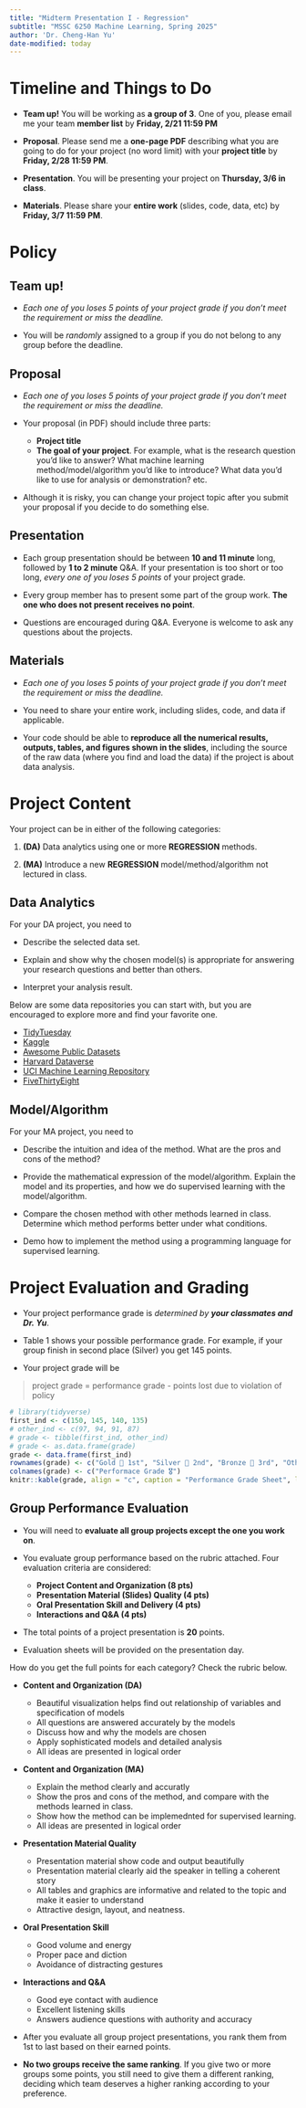 ```yaml
---
title: "Midterm Presentation I - Regression"
subtitle: "MSSC 6250 Machine Learning, Spring 2025"
author: 'Dr. Cheng-Han Yu'
date-modified: today
---
```



# Timeline and Things to Do

-   **Team up!** You will be working as **a group of 3**. One of you, please email me your team [**member list**]{.blue} by [**Friday, 2/21 11:59 PM**]{.red}

-   **Proposal**. Please send me a [**one-page PDF**]{.blue} describing what you are going to do for your project (no word limit) with your **project title** by [**Friday, 2/28 11:59 PM**]{.red}.

-   **Presentation**. You will be presenting your project on [**Thursday, 3/6 in class**]{.red}.

-   **Materials**. Please share your [**entire work**]{.blue} (slides, code, data, etc) by [**Friday, 3/7 11:59 PM**]{.red}.


# Policy

## **Team up!**

-   *Each one of you loses 5 points of your project grade if you don't meet the requirement or miss the deadline.*

-   You will be *randomly* assigned to a group if you do not belong to any group before the deadline.


## **Proposal**

-   *Each one of you loses 5 points of your project grade if you don't meet the requirement or miss the deadline.*

-   Your proposal (in PDF) should include three parts:

    -   **Project title**
    -   **The goal of your project**. For example, what is the research question you'd like to answer? What machine learning method/model/algorithm you'd like to introduce? What data you'd like to use for analysis or demonstration? etc.

-   Although it is risky, you can change your project topic after you submit your proposal if you decide to do something else.


## **Presentation**

-   Each group presentation should be between **10 and 11 minute** long, followed by **1 to 2 minute** Q&A. If your presentation is too short or too long, *every one of you loses 5 points* of your project grade.

-   Every group member has to present some part of the group work. **The one who does not present receives no point**.

-   Questions are encouraged during Q&A. Everyone is welcome to ask any questions about the projects.


## **Materials**

-   *Each one of you loses 5 points of your project grade if you don't meet the requirement or miss the deadline.*

-   You need to share your entire work, including slides, code, and data if applicable.

-   Your code should be able to **reproduce all the numerical results, outputs, tables, and figures shown in the slides**, including the source of the raw data (where you find and load the data) if the project is about data analysis.


# Project Content

Your project can be in either of the following categories:

1. **(DA)** Data analytics using one or more **REGRESSION** methods.

2. **(MA)** Introduce a new **REGRESSION** model/method/algorithm not lectured in class.


## Data Analytics

For your DA project, you need to 

- Describe the selected data set.

- Explain and show why the chosen model(s) is appropriate for answering your research questions and better than others.

- Interpret your analysis result.

Below are some data repositories you can start with, but you are encouraged to explore more and find your favorite one.

  -   [TidyTuesday](https://github.com/rfordatascience/tidytuesday)
  -   [Kaggle](https://www.kaggle.com/datasets)
  -   [Awesome Public Datasets](https://github.com/awesomedata/awesome-public-datasets)
  -   [Harvard Dataverse](https://dataverse.harvard.edu/)
  -   [UCI Machine Learning Repository](https://archive.ics.uci.edu/ml/index.php)
  -   [FiveThirtyEight](https://data.fivethirtyeight.com/)
  
  
## Model/Algorithm

For your MA project, you need to 

- Describe the intuition and idea of the method. What are the pros and cons of the method?

- Provide the mathematical expression of the model/algorithm. Explain the model and its properties, and how we do supervised learning with the model/algorithm.

- Compare the chosen method with other methods learned in class. Determine which method performs better under what conditions.

- Demo how to implement the method using a programming language for supervised learning.



# Project Evaluation and Grading {#sec-grading}

-   Your project performance grade is *determined by __your classmates and Dr. Yu__*.

-   Table 1 shows your possible performance grade. For example, if your group finish in second place (Silver) you get 145 points.

-   Your project grade will be 

> project grade = performance grade - points lost due to violation of policy

```r
# library(tidyverse)
first_ind <- c(150, 145, 140, 135)
# other_ind <- c(97, 94, 91, 87)
# grade <- tibble(first_ind, other_ind)
# grade <- as.data.frame(grade)
grade <- data.frame(first_ind)
rownames(grade) <- c("Gold 🥇 1st", "Silver 🥈 2nd", "Bronze 🥉 3rd", "Other teams")
colnames(grade) <- c("Performace Grade 🎖")
knitr::kable(grade, align = "c", caption = "Performance Grade Sheet", label = "tbl:grade")
```

## Group Performance Evaluation

-   You will need to **evaluate all group projects except the one you work on**.

-   You evaluate group performance based on the rubric attached. Four evaluation criteria are considered:

    -   **Project Content and Organization (8 pts)**
    -   **Presentation Material (Slides) Quality (4 pts)**
    -   **Oral Presentation Skill and Delivery (4 pts)**
    -   **Interactions and Q&A (4 pts)**

-   The total points of a project presentation is **20** points.

-   Evaluation sheets will be provided on the presentation day.

How do you get the full points for each category? Check the rubric below. 
<!-- Note that for Content and Organization, data analysis and package projects have different requirements. -->

-   **Content and Organization (DA)**

    -   Beautiful visualization helps find out relationship of variables and specification of models
    -   All questions are answered accurately by the models
    -   Discuss how and why the models are chosen
    -   Apply sophisticated models and detailed analysis
    -   All ideas are presented in logical order

-   **Content and Organization (MA)**
    
    -   Explain the method clearly and accuratly
    -   Show the pros and cons of the method, and compare with the methods learned in class.
    -   Show how the method can be implemednted for supervised learning.
    -   All ideas are presented in logical order

-   **Presentation Material Quality**

    -   Presentation material show code and output beautifully
    -   Presentation material clearly aid the speaker in telling a coherent story
    -   All tables and graphics are informative and related to the topic and make it easier to understand
    -   Attractive design, layout, and neatness.

-   **Oral Presentation Skill**

    -   Good volume and energy
    -   Proper pace and diction
    -   Avoidance of distracting gestures

-   **Interactions and Q&A**

    -   Good eye contact with audience
    -   Excellent listening skills
    -   Answers audience questions with authority and accuracy

-   After you evaluate all group project presentations, you rank them from 1st to last based on their earned points.

-   **No two groups receive the same ranking**. If you give two or more groups some points, you still need to give them a different ranking, deciding which team deserves a higher ranking according to your preference.